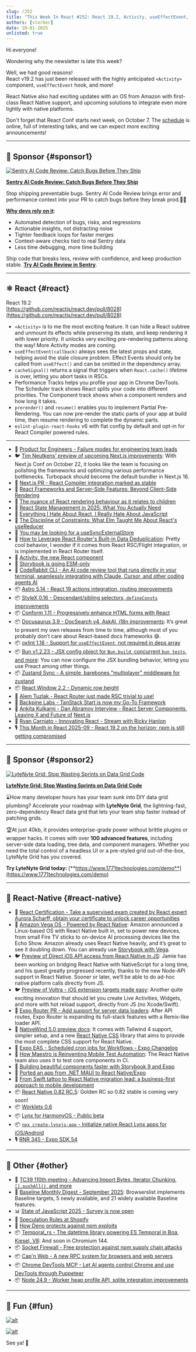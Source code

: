 ```yaml
---
slug: /252
title: "This Week In React #252: React 19.2, Activity, useEffectEvent, Compiler, Astro, StyleX, Docusaurus | Vega OS, Voltra, NativeScript, Expo Router, NativeWind, Lynx, Maestro | TC39, Temporal, Baseline, State Of JS, Supply Chain, MCP"
authors: [slorber]
date: 10-01-2025
unlisted: true
---
```


Hi everyone!

Wondering why the newsletter is late this week?

Well, we had good reasons\!  
React v19.2 has just been released with the highly anticipated `<Activity>` component, `useEffectEvent` hook, and more\!

React Native also had exciting updates with an OS from Amazon with first-class React Native support, and upcoming solutions to integrate even more tightly with native platforms.

Don't forget that React Conf starts next week, on October 7\. The [schedule](https://conf.react.dev/agenda) is online, full of interesting talks, and we can expect more exciting announcements\!

<!-- truncate -->


<Support />

---

## 💸 Sponsor {#sponsor1}

[![Sentry AI Code Review: Catch Bugs Before They Ship](/emails/issues/252/sentry.jpg)](https://sentry.io/product/ai-code-review/?utm_source=thisweekinreact&utm_medium=paid-community&utm_campaign=aicodereview-fy26q3-aicodereviewlaunch&utm_content=newsletter-ai-code-review-beta-learnmore)

**[Sentry AI Code Review: Catch Bugs Before They Ship](https://sentry.io/product/ai-code-review/?utm_source=thisweekinreact&utm_medium=paid-community&utm_campaign=aicodereview-fy26q3-aicodereviewlaunch&utm_content=newsletter-ai-code-review-beta-learnmore)**

Stop shipping preventable bugs. Sentry AI Code Review brings error and performance context into your PR to catch bugs before they break prod.🧑‍💻

[**Why devs rely on it**](https://www.youtube.com/watch?v=1NzuerrWMfk):

- Automated detection of bugs, risks, and regressions
- Actionable insights, not distracting noise
- Tighter feedback loops for faster merges
- Context-aware checks tied to real Sentry data
- Less time debugging, more time building

Ship code that breaks less, review with confidence, and keep production stable. [**Try AI Code Review in Sentry**](https://sentry.io/product/ai-code-review/?utm_source=thisweekinreact&utm_medium=paid-community&utm_campaign=aicodereview-fy26q3-aicodereviewlaunch&utm_content=newsletter-ai-code-review-beta-learnmore).

---

## ⚛️ React {#react}

React 19.2  
[https://github.com/reactjs/react.dev/pull/8028](https://github.com/reactjs/react.dev/pull/8028)

- `<Activity>` is to me the most exciting feature. It can hide a React subtree and unmount its effects while preserving its state, and keep rendering it with lower priority. It unlocks very exciting pre-rendering patterns along the way\! More Activity modes are coming.
- `useEffectEvent(callback)` always sees the latest props and state, helping avoid the stale closure problem. Effect Events should only be called from `useEffect()` and can be omitted in the dependency array.
- `cacheSignal()` returns a signal that triggers when `React.cache()` lifetime is over, letting you abort tasks in RSCs.
- Performance Tracks helps you profile your app in Chrome DevTools. The Scheduler track shows React splits your code into different priorities. The Component track shows when a component renders and how long it takes.
- `prerender()` and `resume()` enables you to implement Partial Pre-Rendering. You can now pre-render the static parts of your app at build time, then resume rendering to complete the dynamic parts.
- `eslint-plugin-react-hooks` v6 with flat config by default and opt-in for React Compiler powered rules.

---

- 💸 [Product for Engineers - Failure modes for engineering team leads](https://go.posthog.com/twir-oct1)
- 🐦 [Tim Neutkens’ preview of upcoming Next.js improvements](https://x.com/search?q=from%3Atimneutkens%20%2Bmin_retweets%3A5%20%2Bfilter%3Alinks&src=typed_query&f=live): With Next.js Conf on October 22, it looks like the team is focusing on polishing the frameworks and optimizing various performance bottlenecks. Turbopack should become the default bundler in Next.js 16\.
- 👀 [Next.js PR \- React Compiler integration marked as stable](https://github.com/vercel/next.js/pull/84220)
- 📜 [React Frameworks and Server-Side Features: Beyond Client-Side Rendering](https://certificates.dev/blog/react-frameworks-and-server-side-features-beyond-client-side-rendering?friend=TWIR)
- 📜 [The nuance of React rendering behaviour as it relates to children](https://blacksheepcode.com/posts/nuance_of_react_rendering_behaviour)
- 📜 [React State Management in 2025: What You Actually Need](https://www.developerway.com/posts/react-state-management-2025)
- 📜 [Everything I Hate About React, I Really Hate About JavaScript](https://chadnauseam.com/coding/pltd/react-is-good-javascript-is-the-problem)
- 📜 [The Discipline of Constraints: What Elm Taught Me About React's useReducer](https://cekrem.github.io/posts/the-discipline-of-constraints-elm-usereducer-lessons/)
- 📜 [You may be looking for a useSyncExternalStore](https://swizec.com/blog/you-may-be-looking-for-a-useSyncExternalStore/)
- 📜 [How to Leverage React Router's Built-in Data Deduplication](https://sergiodxa.com/tutorials/leverage-react-router-s-built-in-data-deduplication): Pretty cool behavior, I wonder if it comes from React RSC/Flight integration, or is implemented in React Router itself.
- 📜 [Activity, the new React component](https://www.premieroctet.com/blog/en/activity-new-react-component)
- 📜 [Storybook is going ESM-only](https://storybook.js.org/blog/storybook-is-going-esm-only/)
- 💸 [CodeRabbit CLI - An AI code review tool that runs directly in your terminal, seamlessly integrating with Claude, Cursor, and other coding agents AI](https://coderabbit.link/thisweekinreact)
- 📦 [Astro 5.14 \- React 19 actions integration, routing improvements](https://astro.build/blog/astro-5140/)
- 📦 [StyleX 0.16 \- Descendant/sibling selectors, `defineConsts` improvements](https://stylexjs.com/blog/v0.16.0)
- 📦 [Conform 1.11 \- Progressively enhance HTML forms with React](https://github.com/edmundhung/conform/releases/tag/v1.11.0)
- 📦 [Docusaurus 3.9 \- DocSearch v4, AskAI, i18n improvements](https://docusaurus.io/blog/releases/3.9): It’s great to present my own releases from time to time, although most of you probably don’t care about React-based docs frameworks 😅.
- 📦 [oxlint 1.18 \- Support for `useEffectEvent`, not required in deps array](https://github.com/oxc-project/oxc/releases/tag/oxlint_v1.18.0)
- 📦 [Bun v1.2.23 \- JSX config object for `Bun.build`, concurrent `bun tests`, and more](https://bun.com/blog/bun-v1.2.23): You can now configure the JSX bundling behavior, letting you use Preact among other things.
- 📦 [Zustand Sync \- A simple, barebones "multiplayer" middleware for zustand](https://github.com/ryanntannn/zustand-sync)
- 📦 [React Window 2.2 \- Dynamic row height](https://github.com/bvaughn/react-window/releases/tag/2.2.0)
- 🎥 [Alem Tuzlak \- React Router just made RSC trivial to use\!](https://www.youtube.com/watch?v=o7t6HNnQE_k)
- 🎥 [Backpine Labs \- TanStack Start is now my Go-To Framework](http://youtube.com/watch?v=TWWS_lo4kOA)
- 🎥 [Ankita Kulkarni \- Dan Abramov Interview \- React Server Components, Leaving X and Future of](https://www.youtube.com/watch?v=ml2UiJ69gg8) [Next.js](http://Next.js)
- 🎥 [Ryan Carniato \- Innovating React \- Stream with Ricky Hanlon](https://www.youtube.com/live/3vw6EAmruEU)
- 🎙️ [This Month in React 2025-09 \- React 19.2 on the horizon; npm is still getting compromised](https://share.transistor.fm/s/5e21ada9)

<SubscribeFormEmbed placement="middle" />

---

## 💸 Sponsor {#sponsor2}

[![LyteNyte Grid: Stop Wasting Sprints on Data Grid Code](/emails/issues/252/lytenyte.jpg)](https://www.1771technologies.com)

**[LyteNyte Grid: Stop Wasting Sprints on Data Grid Code](https://www.1771technologies.com)**

⌛How many developer hours has your team sunk into DIY data grid plumbing? Accelerate your roadmap with **LyteNyte Grid**, the lightning-fast, zero-dependency React data grid that lets your team ship faster instead of patching grids.  

🏆At just 40kb, it provides enterprise-grade power without brittle plugins or wrapper hacks. It comes with over **100 advanced features**, including server-side data loading, tree data, and component managers. Whether you need the total control of a headless UI or a pre-styled grid out-of-the-box, LyteNyte Grid has you covered. 

**Try LyteNyte Grid today:** [**https://www.1771technologies.com/demo**](https://www.1771technologies.com/demo)

---

## 📱 React-Native {#react-native}

- 💸 [React Certification - Take a supervised exam created by React expert Aurora Scharff, obtain your certificate to unlock career opportunities](https://certificates.dev/react?friend=TWIR)
- 📣 [Amazon Vega OS \- Powered by React Native](https://developer.amazon.com/apps-and-games/blogs/2025/09/announcing-vega-os): Amazon announced a Linux-based OS with React Native built in, set to power new devices, from small Fire TV sticks to on-device AI processing devices like the Echo Show. Amazon already uses React Native heavily, and it’s great to see it doubling down. You can already use [Storybook with Vega](https://community.amazondeveloper.com/t/react-native-storybook-for-vega/11437).
- 🐦 [Preview of Direct iOS API access from React Native in JS](https://x.com/birch_js/status/1971619696991740259): Jamie has been working on bridging React Native with NativeScript for a long time, and his quest greatly progressed recently, thanks to the new Node-API support in React Native. Sooner or later, we’ll be able to do ad-hoc native platform calls directly from JS.
- 🐦 [Preview of Voltra \- iOS extension targets made easy](https://x.com/saul_sharma/status/1972161677165473980): Another quite exciting innovation that should let you create Live Activities, Widgets, and more with hot reload support, directly from JS (no Xcode/Swift).
- 👀 [Expo Router PR \- Add support for server data loaders](https://github.com/expo/expo/pull/39570): After API routes, Expo Router is expanding its full-stack features with a Remix-like loader API.
- 📖 [NativeWind 5.0 preview docs](https://www.nativewind.dev/v5/getting-started/installation): It comes with Tailwind 4 support, simpler setup, and a new [React Native CSS](https://github.com/nativewind/react-native-css) library that aims to provide the most complete CSS support for React Native.
- 📣 [Expo EAS \- Scheduled cron jobs for Workflows \- Expo Changelog](https://expo.dev/changelog/scheduled-workflows-for-workflows)
- 📜 [How Maestro is Reinventing Mobile Test Automation](https://maestro.dev/blog/how-maestro-is-reinventing-mobile-test-automation): The React Native team also uses it to test core components in CI.
- 📜 [Building beautiful components faster with Storybook 9 and Expo](https://expo.dev/blog/storybook-and-expo)
- 📜 [Ported an app from .NET MAUI to React Native/Expo](https://gregstoll.wordpress.com/2025/09/24/ported-an-app-from-net-maui-to-react-native-expo/)
- 📜 [From Swift tattoo to React Native migration lead: a business-first approach to mobile development](https://expo.dev/blog/swift-to-react-native)
- 📦 [React Native 0.82 RC.5](https://github.com/facebook/react-native/releases/tag/v0.82.0-rc.5): Golden RC so 0.82 stable is coming very soon\!
- 📦 [Worklets 0.6](https://github.com/software-mansion/react-native-reanimated/releases/tag/worklets-0.6.0)
- 📦 [Lynx for HarmonyOS \- Public beta](https://lynxjs.org/blog/lynx-harmony.html)
- 📦 [`npx create-lynxjs-app` \- Initialize native React Lynx apps for iOS/Android](https://github.com/lynx-community/cli)
- 🎙️ [RNR 345 \- Expo SDK 54](https://infinite.red/react-native-radio/rnr-345-expo-sdk-54)

---

## 🔀 Other {#other}

- 📣 [TC39 110th meeting \- Advancing Import Bytes, Iterator Chunking, `[].pushAll()`, and more](https://bsky.app/profile/tc39.es/post/3lzr5omofn62g)
- 📣 [Baseline Monthly Digest \- September 2025](https://web.dev/blog/baseline-digest-sep-2025): Browserslist implements Baseline targets, 5 newly available, and 21 widely available Baseline features.
- 📊 [State of JavaScript 2025 \- Survey is now open](https://survey.devographics.com/en-US/survey/state-of-js/2025?source=thisweekinreact)
- 📜 [Speculation Rules at Shopify](https://performance.shopify.com/blogs/blog/speculation-rules-at-shopify)
- 📜 [How Deno protects against npm exploits](https://deno.com/blog/deno-protects-npm-exploits)
- 📦 [Temporal_rs \- The datetime library powering ES Temporal in Boa, Kiesel, V8](https://boajs.dev/blog/2025/09/24/temporal-release): And soon in Chromium 144\.
- 📦 [Socket Firewall \- Free protection against npm supply chain attacks](https://socket.dev/blog/introducing-socket-firewall)
- 📦 [Cap'n Web \- A new RPC system for browsers and web servers](https://blog.cloudflare.com/capnweb-javascript-rpc-library)
- 📦 [Chrome DevTools MCP \- Let AI agents control Chrome and use DevTools through Puppeteer](https://addyosmani.com/blog/devtools-mcp/)
- 📦 [Node 24.9 \- Worker heap profile API, sqlite integration improvements](https://nodejs.org/en/blog/release/v24.9.0)

---

## 🤭 Fun {#fun}

[![alt](/emails/issues/252/meme.jpg)](https://x.com/ahudovich/status/1970831643339583916)

[![alt](/emails/issues/252/meme2.jpg)](https://x.com/theo/status/1958637078427967900)

See ya! 👋

